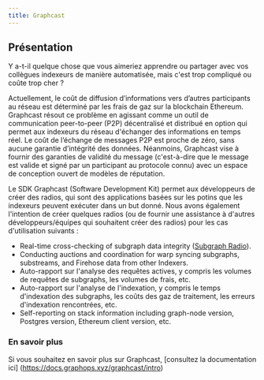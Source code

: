 ```yaml
---
title: Graphcast
---
```


## Présentation

Y a-t-il quelque chose que vous aimeriez apprendre ou partager avec vos collègues indexeurs de manière automatisée, mais c'est trop compliqué ou coûte trop cher ?

Actuellement, le coût de diffusion d’informations vers d’autres participants au réseau est déterminé par les frais de gaz sur la blockchain Ethereum. Graphcast résout ce problème en agissant comme un outil de communication peer-to-peer (P2P) décentralisé et distribué en option qui permet aux indexeurs du réseau d'échanger des informations en temps réel. Le coût de l’échange de messages P2P est proche de zéro, sans aucune garantie d’intégrité des données. Néanmoins, Graphcast vise à fournir des garanties de validité du message (c'est-à-dire que le message est valide et signé par un participant au protocole connu) avec un espace de conception ouvert de modèles de réputation.

Le SDK Graphcast (Software Development Kit) permet aux développeurs de créer des radios, qui sont des applications basées sur les potins que les indexeurs peuvent exécuter dans un but donné. Nous avons également l'intention de créer quelques radios (ou de fournir une assistance à d'autres développeurs/équipes qui souhaitent créer des radios) pour les cas d'utilisation suivants :

- Real-time cross-checking of subgraph data integrity ([Subgraph Radio](https://docs.graphops.xyz/graphcast/radios/subgraph-radio)).
- Conducting auctions and coordination for warp syncing subgraphs, substreams, and Firehose data from other Indexers.
- Auto-rapport sur l'analyse des requêtes actives, y compris les volumes de requêtes de subgraphs, les volumes de frais, etc.
- Auto-rapport sur l'analyse de l'indexation, y compris le temps d'indexation des subgraphs, les coûts des gaz de traitement, les erreurs d'indexation rencontrées, etc.
- Self-reporting on stack information including graph-node version, Postgres version, Ethereum client version, etc.

### En savoir plus

Si vous souhaitez en savoir plus sur Graphcast, [consultez la documentation ici] (https://docs.graphops.xyz/graphcast/intro)
